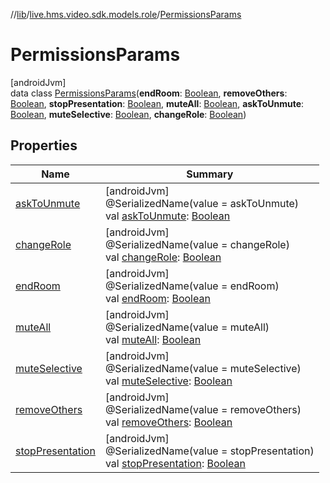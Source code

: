 //[lib](../../../index)/[live.hms.video.sdk.models.role](../index)/[PermissionsParams](index)

# PermissionsParams

[androidJvm]\
data class [PermissionsParams](index)(**endRoom**: [Boolean](https://kotlinlang.org/api/latest/jvm/stdlib/kotlin/-boolean/index.html), **removeOthers**: [Boolean](https://kotlinlang.org/api/latest/jvm/stdlib/kotlin/-boolean/index.html), **stopPresentation**: [Boolean](https://kotlinlang.org/api/latest/jvm/stdlib/kotlin/-boolean/index.html), **muteAll**: [Boolean](https://kotlinlang.org/api/latest/jvm/stdlib/kotlin/-boolean/index.html), **askToUnmute**: [Boolean](https://kotlinlang.org/api/latest/jvm/stdlib/kotlin/-boolean/index.html), **muteSelective**: [Boolean](https://kotlinlang.org/api/latest/jvm/stdlib/kotlin/-boolean/index.html), **changeRole**: [Boolean](https://kotlinlang.org/api/latest/jvm/stdlib/kotlin/-boolean/index.html))

## Properties

| Name                                  | Summary                                                                                                                                                                                        |
| ------------------------------------- | ---------------------------------------------------------------------------------------------------------------------------------------------------------------------------------------------- |
| [askToUnmute](ask-to-unmute)          | [androidJvm]<br />@SerializedName(value = askToUnmute)<br />val [askToUnmute](ask-to-unmute): [Boolean](https://kotlinlang.org/api/latest/jvm/stdlib/kotlin/-boolean/index.html)               |
| [changeRole](change-role)             | [androidJvm]<br />@SerializedName(value = changeRole)<br />val [changeRole](change-role): [Boolean](https://kotlinlang.org/api/latest/jvm/stdlib/kotlin/-boolean/index.html)                   |
| [endRoom](end-room)                   | [androidJvm]<br />@SerializedName(value = endRoom)<br />val [endRoom](end-room): [Boolean](https://kotlinlang.org/api/latest/jvm/stdlib/kotlin/-boolean/index.html)                            |
| [muteAll](mute-all)                   | [androidJvm]<br />@SerializedName(value = muteAll)<br />val [muteAll](mute-all): [Boolean](https://kotlinlang.org/api/latest/jvm/stdlib/kotlin/-boolean/index.html)                            |
| [muteSelective](mute-selective)       | [androidJvm]<br />@SerializedName(value = muteSelective)<br />val [muteSelective](mute-selective): [Boolean](https://kotlinlang.org/api/latest/jvm/stdlib/kotlin/-boolean/index.html)          |
| [removeOthers](remove-others)         | [androidJvm]<br />@SerializedName(value = removeOthers)<br />val [removeOthers](remove-others): [Boolean](https://kotlinlang.org/api/latest/jvm/stdlib/kotlin/-boolean/index.html)             |
| [stopPresentation](stop-presentation) | [androidJvm]<br />@SerializedName(value = stopPresentation)<br />val [stopPresentation](stop-presentation): [Boolean](https://kotlinlang.org/api/latest/jvm/stdlib/kotlin/-boolean/index.html) |
